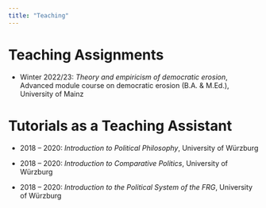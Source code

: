 ```yaml
---
title: "Teaching"
---
```


# Teaching Assignments

-   Winter 2022/23: *Theory and empiricism of democratic erosion*, Advanced module course on democratic erosion (B.A. & M.Ed.), University of Mainz

# Tutorials as a Teaching Assistant

-   2018 -- 2020: *Introduction to Political Philosophy*, University of Würzburg

-   2018 -- 2020: *Introduction to Comparative Politics*, University of Würzburg

-   2018 -- 2020: *Introduction to the Political System of the FRG*, University of Würzburg

